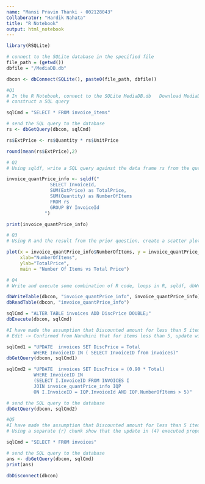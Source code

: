 ```yaml
---
name: "Mansi Pravin Thanki - 002128043"
Collaborator: "Hardik Nahata"
title: "R Notebook"
output: html_notebook
---
```


```r
library(RSQLite)

# connect to the SQLite database in the specified file
file_path = (getwd())
dbfile = "/MediaDB.db"

dbcon <- dbConnect(SQLite(), paste0(file_path, dbfile))

```


```r
#Q1
# In the R Notebook, connect to the SQLite MediaDB.db   Download MediaDB.db database and then load, using SQL SELECT, the "invoice_items" table into a data frame called rs. Add a new column to rs for the extended price called ExtPrice that is Quantity times Price. Using R, what is the average extended price (rounded to 2 decimals)? Do not use {sql} chunks for this entire question. You must use all R code; to do the query use one of dbExecute(), dbGetQuery(), or dbSendQuery().
# construct a SQL query

sqlCmd = "SELECT * FROM invoice_items"

# send the SQL query to the database
rs <- dbGetQuery(dbcon, sqlCmd)

rs$ExtPrice <- rs$Quantity * rs$UnitPrice

round(mean(rs$ExtPrice),2)


```

```r
# Q2
# Using sqldf, write a SQL query against the data frame rs from the question above that finds the total amount for each invoice (i.e., the sum of the extended prices for the invoice_items in each invoice) and the number of items in the invoice. So, the result set contains rows that each have the invoice ID, the total, and the number of items.

invoice_quantPrice_info <- sqldf("
                SELECT InvoiceId, 
                SUM(ExtPrice) as TotalPrice,
                SUM(Quantity) as NumberOfItems
                FROM rs
                GROUP BY InvoiceId
              ")

print(invoice_quantPrice_info)
```

```r
# Q3
# Using R and the result from the prior question, create a scatter plot of the total number of items in an invoice (x axis) versus the total (y axis). Add proper axis labels.

plot(x = invoice_quantPrice_info$NumberOfItems, y = invoice_quantPrice_info$TotalPrice, 
     xlab="NumberOfItems", 
     ylab="TotalPrice", 
     main = "Number Of Items vs Total Price")
```


```r
# Q4
# Write and execute some combination of R code, loops in R, sqldf, dbWriteTable(), direct SQL ALTER and SQL UPDATE statements that applies a 10% discount to the total amount for each invoice if it has more than 5 items and stores that discounted amount in a new column in the invoices table called DiscPrice. This cannot be solved fully in sqldf nor fully with just a single UPDATE. You will need to use a combination of techniques and some creativity. Any approach will be acceptable. 

dbWriteTable(dbcon, "invoice_quantPrice_info", invoice_quantPrice_info)
dbReadTable(dbcon, "invoice_quantPrice_info")


```
```r
sqlCmd = "ALTER TABLE invoices ADD DiscPrice DOUBLE;"
dbExecute(dbcon, sqlCmd)

```



```r
#I have made the assumption that Discounted amount for less than 5 items will be same as the Total price.
# Edit -> Confirmed from Nandhini that for items less than 5, update with Total price

sqlCmd1 = "UPDATE  invoices SET DiscPrice = Total 
          WHERE InvoiceID IN ( SELECT InvoiceID from invoices)"
dbGetQuery(dbcon, sqlCmd1)

sqlCmd2 = "UPDATE  invoices SET DiscPrice = (0.90 * Total) 
          WHERE InvoiceID IN 
          (SELECT I.InvoiceID FROM INVOICES I 
          JOIN invoice_quantPrice_info IQP 
          ON I.InvoiceID = IQP.InvoiceId AND IQP.NumberOfItems > 5)"

# send the SQL query to the database
dbGetQuery(dbcon, sqlCmd2)


```
```r
#Q5 
#I have made the assumption that Discounted amount for less than 5 items will be same as the Total price.
# Using a separate {r} chunk show that the update in (4) executed properly by displaying a part of the table. 

sqlCmd = "SELECT * FROM invoices"

# send the SQL query to the database
ans <- dbGetQuery(dbcon, sqlCmd)
print(ans)
```


```r
dbDisconnect(dbcon)
```

